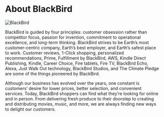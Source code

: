 
<div className={styles.Document}>

# About BlackBird
![BlackBird](https://camo.githubusercontent.com/1d095f1452900f98303577e130c6aad7ec996549ab7ad8eedee472b7f4b14d4c/68747470733a2f2f692e6962622e636f2f594e51424836472f6c6f676f2e706e67)

BlackBird is guided by four principles: customer obsession rather than competitor focus, passion for invention, commitment to operational excellence, and long-term thinking.
BlackBird strives to be Earth’s most customer-centric company, Earth’s best employer, and Earth’s safest place to work.
 Customer reviews, 1-Click shopping, personalized recommendations, Prime, Fulfillment by BlackBird, AWS, Kindle Direct Publishing, Kindle, Career Choice, Fire tablets, Fire TV, BlackBird Echo, Alexa, Just Walk Out technology, BlackBird Studios, and The Climate Pledge are some of the things pioneered by BlackBird.

Although our business has evolved over the years, one constant is customers’ desire for lower prices, better selection, and convenient services. Today, BlackBird shoppers can find what they’re looking for online and in person. From delivering fresh produce to their doorstep to creating and distributing movies, music, and more, we are always finding new ways to delight our customers.

</div>